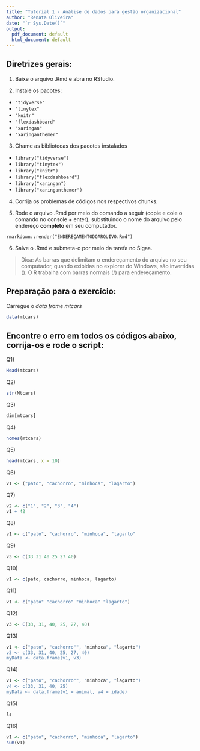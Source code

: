 ```yaml
---
title: "Tutorial 1 - Análise de dados para gestão organizacional"
author: "Renata Oliveira"
date: "`r Sys.Date()`"
output:
  pdf_document: default
  html_document: default
---
```


## Diretrizes gerais:

1. Baixe o arquivo .Rmd e abra no RStudio. 

2. Instale os pacotes: 
  - `"tidyverse"`
  - `"tinytex"`
  - `"knitr"`
  - `"flexdashboard"`
  - `"xaringan"`
  - `"xaringanthemer"`
  
3. Chame as bibliotecas dos pacotes instalados
  - `library("tidyverse")`
  - `library("tinytex")`
  - `library("knitr")`
  - `library("flexdashboard")`
  - `library("xaringan")`
  - `library("xaringanthemer")`

4. Corrija os problemas de códigos nos respectivos chunks. 

5. Rode o arquivo .Rmd por meio do comando a seguir (copie e cole o comando no console + enter), substituindo o nome do arquivo pelo endereço **completo** em seu computador. 

`rmarkdown::render("ENDEREÇAMENTODOARQUIVO.Rmd")`

6. Salve o .Rmd e submeta-o por meio da tarefa no Sigaa. 

> Dica: As barras que delimitam o endereçamento do arquivo no seu computador, quando exibidas no explorer do Windows, são invertidas (\). O R trabalha com barras normais (/) para endereçamento. 

## Preparação para o exercício:

Carregue o *data frame* *mtcars*

```r
data(mtcars)
```

## Encontre o erro em todos os códigos abaixo, corrija-os e rode o script:

Q1)

```r
Head(mtcars)
```

Q2)

```r
str(Mtcars)
```

Q3)

```r
dim[mtcars]
```

Q4)

```r
nomes(mtcars)
```

Q5)

```r
head(mtcars, x = 10)
```

Q6)

```r
v1 <- ("pato", "cachorro", "minhoca", "lagarto")
```

Q7)

```r
v2 <- c("1", "2", "3", "4")
v1 + 42
```

Q8)

```r
v1 <- c("pato", "cachorro", "minhoca", "lagarto"
```

Q9)

```r
v3 <- c(33 31 40 25 27 40)
```

Q10)

```r
v1 <- c(pato, cachorro, minhoca, lagarto)
```

Q11)

```r
v1 <- c("pato" "cachorro" "minhoca" "lagarto")
```

Q12)

```r
v3 <- C(33, 31, 40, 25, 27, 40)
```

Q13)

```r
v1 <- c("pato", "cachorro"", "minhoca", "lagarto")
v3 <- c(33, 31, 40, 25, 27, 40)
myData <- data.frame(v1, v3)
```

Q14)

```r
v1 <- c("pato", "cachorro"", "minhoca", "lagarto")
v4 <- c(33, 31, 40, 25)
myData <- data.frame(v1 = animal, v4 = idade)
```

Q15)

```r
ls
```

Q16)

```r
v1 <- c("pato", "cachorro", "minhoca", "lagarto")
sum(v1)
```

